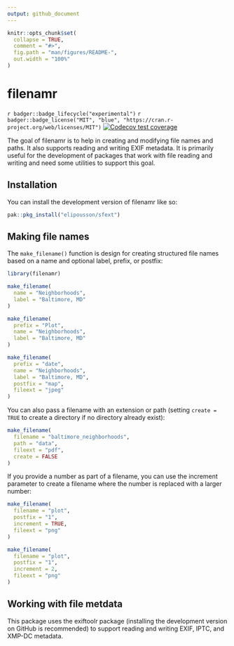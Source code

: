 ```yaml
---
output: github_document
---
```


<!-- README.md is generated from README.Rmd. Please edit that file -->

```r
knitr::opts_chunk$set(
  collapse = TRUE,
  comment = "#>",
  fig.path = "man/figures/README-",
  out.width = "100%"
)
```

# filenamr

<!-- badges: start -->
`r badger::badge_lifecycle("experimental")`
`r badger::badge_license("MIT", "blue", "https://cran.r-project.org/web/licenses/MIT")`
[![Codecov test coverage](https://codecov.io/gh/elipousson/filenamr/branch/main/graph/badge.svg)](https://app.codecov.io/gh/elipousson/filenamr?branch=main)
<!-- badges: end -->

The goal of filenamr is to help in creating and modifying file names and paths. It also supports reading and writing EXIF metadata. It is primarily useful for the development of packages that work with file reading and writing and need some utilities to support this goal.

## Installation

You can install the development version of filenamr like so:

``` r
pak::pkg_install("elipousson/sfext")
```

## Making file names

The `make_filename()` function is design for creating structured file names based on a name and optional label, prefix, or postfix:

```r
library(filenamr)

make_filename(
  name = "Neighborhoods",
  label = "Baltimore, MD"
)

make_filename(
  prefix = "Plot",
  name = "Neighborhoods",
  label = "Baltimore, MD"
)

make_filename(
  prefix = "date",
  name = "Neighborhoods",
  label = "Baltimore, MD",
  postfix = "map",
  fileext = "jpeg"
)
```

You can also pass a filename with an extension or path (setting `create = TRUE` to create a directory if no directory already exist):

```r
make_filename(
  filename = "baltimore_neighborhoods",
  path = "data",
  fileext = "pdf",
  create = FALSE
)
```

If you provide a number as part of a filename, you can use the increment parameter to create a filename where the number is replaced with a larger number: 

```r
make_filename(
  filename = "plot",
  postfix = "1",
  increment = TRUE,
  fileext = "png"
)

make_filename(
  filename = "plot",
  postfix = "1",
  increment = 2,
  fileext = "png"
)
```

## Working with file metdata

This package uses the exiftoolr package (installing the development version on GitHub is recommended) to support reading and writing EXIF, IPTC, and XMP-DC metadata.
